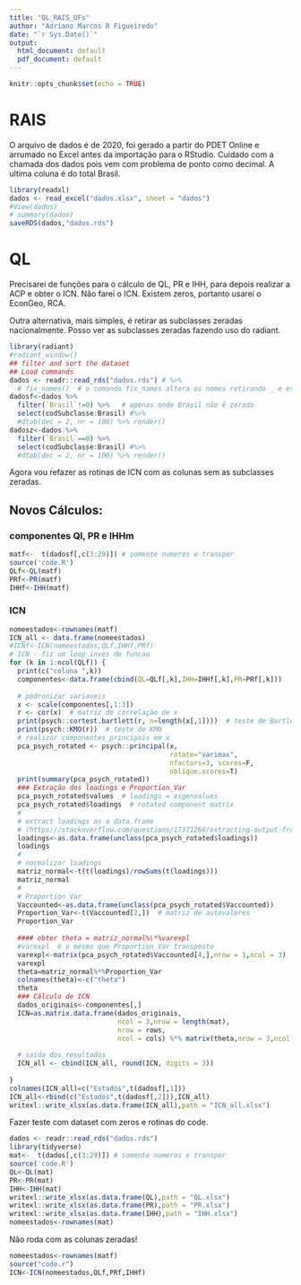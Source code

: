 ---
title: "QL_RAIS_UFs"
author: "Adriano Marcos R Figueiredo"
date: "`r Sys.Date()`"
output:
  html_document: default
  pdf_document: default
---

```{r setup, include=FALSE}
knitr::opts_chunk$set(echo = TRUE)
```

# RAIS

O arquivo de dados é de 2020, foi gerado a partir do PDET Online e arrumado no Excel antes da importação para o RStudio. Cuidado com a chamada dos dados pois vem com problema de ponto como decimal. A ultima coluna é do total Brasil.

```{r dados,eval=FALSE}
library(readxl)
dados <- read_excel("dados.xlsx", sheet = "dados")
#View(dados)
# summary(dados)
saveRDS(dados,"dados.rds")
```

# QL

Precisarei de funções para o cálculo de QL, PR e IHH, para depois realizar a ACP e obter o ICN. Não farei o ICN. Existem zeros, portanto usarei o EconGeo, RCA.

Outra alternativa, mais simples, é retirar as subclasses zeradas nacionalmente. Posso ver as subclasses zeradas fazendo uso do radiant.

```{r dadosf,cache=T}
library(radiant)
#radiant_window()
## filter and sort the dataset
## Load commands
dados <- readr::read_rds("dados.rds") # %>%
  # fix_names()  # o comando fix_names altera os nomes retirando _ e espaços etc
dadosf<-dados %>%
  filter(`Brasil`!=0) %>%   # apenas onde Brasil não é zerado
  select(codSubclasse:Brasil) #%>%
  #dtab(dec = 2, nr = 100) %>% render()
dadosz<-dados %>%
  filter(`Brasil`==0) %>%
  select(codSubclasse:Brasil) #%>%
  #dtab(dec = 2, nr = 100) %>% render()
```

Agora vou refazer as rotinas de ICN com as colunas sem as subclasses zeradas.

## Novos Cálculos:

### componentes Ql, PR e IHHm

```{r componentes,cache=T}
matf<-  t(dadosf[,c(3:29)]) # somente numeros e transpor
source('code.R')
QLf<-QL(matf)
PRf<-PR(matf) 
IHHf<-IHH(matf) 
```

### ICN

```{r icn, cache=T}
nomeestados<-rownames(matf)
ICN_all <- data.frame(nomeestados)
#ICNf<-ICN(nomeestados,QLf,IHHf,PRf)
# ICN - fiz um loop inves de funcao
for (k in 1:ncol(QLf)) {
  print(c("coluna ",k))
  componentes<-data.frame(cbind(QL=QLf[,k],IHH=IHHf[,k],PR=PRf[,k]))
  
  # padronizar variaveis
  x <- scale(componentes[,1:3])
  r <- cor(x)  # matriz de correlação de x
  print(psych::cortest.bartlett(r, n=length(x[,1])))  # teste de Bartlett
  print(psych::KMO(r))  # teste de KMO
  # realizar componentes principais em x
  pca_psych_rotated <- psych::principal(x, 
                                        rotate="varimax", 
                                        nfactors=3, scores=F,
                                        oblique.scores=T)
  print(summary(pca_psych_rotated))
  ### Extração dos loadings e Proportion_Var
  pca_psych_rotated$values  # loadings = eigenvalues
  pca_psych_rotated$loadings  # rotated component matrix
  #
  # extract loadings as a data.frame 
  # (https://stackoverflow.com/questions/17371266/extracting-output-from-principal-function-in-psych-package-as-a-data-frame)
  loadings<-as.data.frame(unclass(pca_psych_rotated$loadings))
  loadings
  #
  # normalizar loadings
  matriz_normal<-t(t(loadings)/rowSums(t(loadings)))
  matriz_normal
  #
  # Proportion Var
  Vaccounted<-as.data.frame(unclass(pca_psych_rotated$Vaccounted))
  Proportion_Var<-t(Vaccounted[2,])  # matriz de autovalores
  Proportion_Var
  
  #### obter theta = matriz_normal%\*%varexpl
  #varexpl  é o mesmo que Proportion_Var transposto
  varexpl<-matrix(pca_psych_rotated$Vaccounted[4,],nrow = 1,ncol = 3)
  varexpl  
  theta=matriz_normal%*%Proportion_Var
  colnames(theta)<-c("theta")
  theta
  ### Cálculo de ICN
  dados_originais<-componentes[,]
  ICN=as.matrix.data.frame(dados_originais,
                           ncol = 3,nrow = length(mat), 
                           nrow = rows, 
                           ncol = cols) %*% matrix(theta,nrow = 3,ncol = 1)
  
  # saida dos resultados
  ICN_all <- cbind(ICN_all, round(ICN, digits = 3))
  
}
colnames(ICN_all)=c("Estados",t(dadosf[,1]))
ICN_all<-rbind(c("Estados",t(dadosf[,2])),ICN_all)
writexl::write_xlsx(as.data.frame(ICN_all),path = "ICN_all.xlsx")
```

Fazer teste com dataset com zeros e rotinas do code.

```{r matfull}
dados <- readr::read_rds("dados.rds") 
library(tidyverse)
mat<-  t(dados[,c(3:29)]) # somente numeros e transpor
source('code.R')
QL<-QL(mat)
PR<-PR(mat) 
IHH<-IHH(mat) 
writexl::write_xlsx(as.data.frame(QL),path = "QL.xlsx")
writexl::write_xlsx(as.data.frame(PR),path = "PR.xlsx")
writexl::write_xlsx(as.data.frame(IHH),path = "IHH.xlsx")
nomeestados<-rownames(mat)

```

Não roda com as colunas zeradas!

```{r}
nomeestados<-rownames(matf)
source("code.r")
ICN<-ICN(nomeestados,QLf,PRf,IHHf)
```
